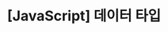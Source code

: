 ---
title: "[JavaScript] 데이터 타입"
description: "자바스크립트 데이터 타입에 대해 알아보았습니다."
publishDate: "2024.05.28"
tags:
  -
pinned: false
---